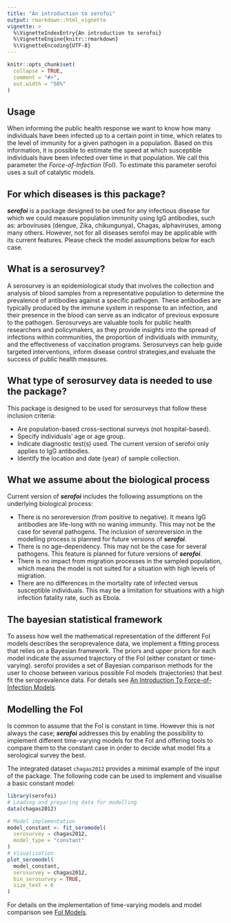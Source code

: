 ```yaml
---
title: "An introduction to serofoi"
output: rmarkdown::html_vignette
vignette: >
  %\VignetteIndexEntry{An introduction to serofoi}
  %\VignetteEngine{knitr::rmarkdown}
  %\VignetteEncoding{UTF-8}
---
```


```r
knitr::opts_chunk$set(
  collapse = TRUE,
  comment = "#>",
  out.width = "50%"
)
```

::: {.alert .alert-primary}
## Usage{-}

When informing the public health response we want to know how many individuals have been infected up to a certain point in time, which relates to the level of immunity for a given pathogen in a population. Based on this information, it is possible to estimate the speed at which susceptible individuals have been infected over time in that population. We call this parameter the *Force-of-Infection* (FoI). To estimate this parameter serofoi uses a suit of catalytic models.
:::

## For which diseases is this package?

***serofoi*** is a package designed to be used for any infectious disease for which we could measure population immunity using IgG antibodies, such as: arboviruses (dengue, Zika, chikungunya), Chagas, alphaviruses, among many others. However, not for all diseases serofoi may be applicable with its current features. Please check the model assumptions below for each case.

## What is a serosurvey?

A serosurvey is an epidemiological study that involves the collection and analysis of blood samples from a representative population to determine the prevalence of antibodies against a specific pathogen. These antibodies are typically produced by the immune system in response to an infection, and their presence in the blood can serve as an indicator of previous exposure to the pathogen. Serosurveys are valuable tools for public health researchers and policymakers, as they provide insights into the spread of infections within communities, the proportion of individuals with immunity, and the effectiveness of vaccination programs. Serosurveys can help guide targeted interventions, inform disease control strategies,and evaluate the success of public health measures.

## What type of serosurvey data is needed to use the package?

This package is designed to be used for serosurveys that follow these inclusion criteria:

* Are population-based cross-sectional surveys (not hospital-based).
* Specify individuals' age or age group.
* Indicate diagnostic test(s) used. The current version of serofoi only applies to IgG antibodies.
* Identify the location and date (year) of sample collection.

## What we assume about the biological process

Current version of ***serofoi*** includes the following assumptions on the underlying biological process:

* There is no seroreversion (from positive to negative). It means IgG antibodies are life-long with no waning immunity. This may not be the case for several pathogens. The inclusion of seroreversion in the modelling process is planned for future versions of ***serofoi***.
* There is no age-dependency. This may not be the case for several pathogens. This feature is planned for future versions of ***serofoi***.
* There is no impact from migration processes in the sampled population, which means the model is not suited for a situation with high levels of migration. 
* There are no differences in the mortality rate of infected versus susceptible individuals. This may be a limitation for situations with a high infection fatality rate, such as Ebola.

## The bayesian statistical framework

To assess how well the mathematical representation of the different FoI models describes the seroprevalence data, we implement a fitting process that relies on a Bayesian framework. The priors and upper priors for each model indicate the assumed trajectory of the FoI (either constant or time-varying). serofoi provides a set of Bayesian comparison methods for the user to choose between various possible FoI models (trajectories) that best fit the seroprevalence data. For details see [An Introduction To Force-of-Infection Models](https://trace-lac.github.io/serofoi/articles/foi_models.html).

## Modelling the FoI

Is common to assume that the FoI is constant in time. However this is not always the case; ***serofoi*** addresses this by enabling the possibility to implement different time-varying models for the FoI and offering tools to compare them to the constant case in order to decide what model fits a serological survey the best.

The integrated dataset `chagas2012` provides a minimal example of the input of the package. The following code can be used to implement and visualise a basic constant model:

```r
library(serofoi)
# Loading and preparing data for modelling
data(chagas2012)

# Model implementation
model_constant <- fit_seromodel(
  serosurvey = chagas2012,
  model_type = "constant"
)
# Visualisation
plot_seromodel(
  model_constant,
  serosurvey = chagas2012,
  bin_serosurvey = TRUE,
  size_text = 6
)
```
For details on the implementation of time-varying models and model comparison see [FoI Models](https://trace-lac.github.io/serofoi/articles/foi_models.html).
